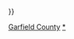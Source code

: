 {{US county navigation box
| template_name = 加菲爾德縣 (華盛頓州)
| listclass = hlist
| county = 加菲尔德县
| state = 华盛顿州
| color = #99cc99
| map_image = Map of Washington highlighting Garfield County.svg
| map_caption = Map of Washington highlighting Garfield County
| map_size = 

| seat = 波默罗伊

| title1 = '''[[华盛顿州城市列表|市]]'''
| body1 = 
      [[波默罗伊 (华盛顿州)|波默罗伊]] 

| title2= '''[[非建制地區]]'''
| body2 = 
      {{Link-en|帕塔哈 (華盛頓州)|Pataha, Washington|帕塔哈}} 
{{!}} {{Link-en|佩奧拉 (華盛頓州)|Peola, Washington|佩奧拉}} 

}}
<noinclude>
[[Category:華盛頓州縣份導航模板|Garfield County]]
[[Category:加菲爾德縣 (華盛頓州)|*]]

</noinclude>
